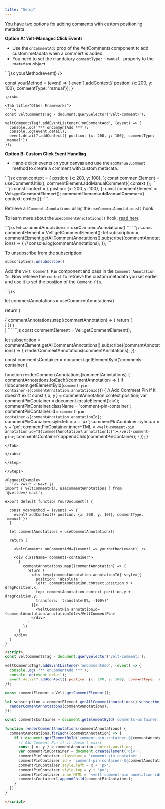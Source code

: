 ```yaml
---
title: "Setup"
---
```


<Steps titleSize="h2">

<Step title="Add custom metadata when comment is added">
You have two options for adding comments with custom positioning metadata:

**Option A: Velt-Managed Click Events**

- Use the `onCommentAdd` prop of the VeltComments component to add custom metadata when a comment is added.
- You need to set the mandatory `commentType: 'manual'` property to the metadata object.

<Tabs>

<Tab title="React / Next.js">
```jsx
<VeltComments onCommentAdd={(event) => yourMethod(event)} />

const yourMethod = (event) => {
  event?.addContext({ postion: {x: 200, y: 100}, commentType: 'manual'});
}
```
</Tab>

<Tab title="Other Frameworks">
```js
const veltCommentsTag = document.querySelector('velt-comments');

veltCommentsTag?.addEventListener('onCommentAdd', (event) => {
  console.log('*** onCommentAdd ***');
  console.log(event.detail);
  event.detail?.addContext({ postion: {x: 200, y: 100}, commentType: 'manual'});
});

```
</Tab>

</Tabs>

**Option B: Custom Click Event Handling**
- Handle click events on your canvas and use the `addManualComment` method to create a comment with custom metadata.

<Tabs>
<Tab title="React / Next.js">
```jsx
const context = {
  postion: {x: 200, y: 100},
};
const commentElement = useCommentUtils();
commentElement.addManualComment({ context });
```
</Tab>

<Tab title="Other Frameworks">
```js
const context = {
  postion: {x: 200, y: 100},
};
const commentElement = Velt.getCommentElement();
commentElement.addManualComment({ context: context});
```
</Tab>

</Tabs>


</Step>


<Step title="Retrieve all Comment Annotations">

Retrieve all `Comment Annotations` using the `useCommentAnnotations()` hook.

To learn more about the `useCommentAnnotations()` hook, [read here](/api-reference/hooks/hooks#usecommentannotations).

<Tabs>
<Tab title="React / Next.js">
```jsx
let commentAnnotations = useCommentAnnotations()
```
</Tab>

<Tab title="Other Frameworks">
```js
const commentElement = Velt.getCommentElement();
let subscription = commentElement.getAllCommentAnnotations().subscribe((commentAnnotations) => {
  // console.log(commentAnnotations);
});
```

To unsubscribe from the subscription:
```jsx
subscription?.unsubscribe()
```
</Tab>

</Tabs>


</Step>


<Step title="Render the Velt Comment Pin component and set the position">

Add the `Velt Comment Pin` component and pass in the `Comment Annotation Id`.
Now retrieve the `context` to retrieve the custom metadata you set earlier and use it to set the position of the `Comment Pin`.


<Tabs>
<Tab title="React / Next.js">
```jsx

let commentAnnotations = useCommentAnnotations()

return (
<div className='comments-container'>
  {
    commentAnnotations.map((commentAnnotation) => {
      return (
        <div key={commentAnnotation.annotationId} style={{
          position: 'absolute',
          left: commentAnnotation.context.position.x + dragPosition.x,
          top: commentAnnotation.context.position.y + dragPosition.y,
          transform: 'translate(0%, -100%)'
        }}>
          <VeltCommentPin annotationId={commentAnnotation.annotationId}></VeltCommentPin>
        </div>
      )
    })
  }
</div>
)
```
</Tab>

<Tab title="Other Frameworks">
```js
const commentElement = Velt.getCommentElement();

let subscription = commentElement.getAllCommentAnnotations().subscribe((commentAnnotations) => {
  renderCommentAnnotations(commentAnnotations);
});

const commentsContainer = document.getElementById('comments-container');

function renderCommentAnnotations(commentAnnotations) {
  commentAnnotations.forEach((commentAnnotation) => {
    if (!document.getElementById(`comment-pin-container-${commentAnnotation.annotationId}`)) {
      // Add Comment Pin if it doesn't exist
      const { x, y } = commentAnnotation.context.position;
      var commentPinContainer = document.createElement('div');
      commentPinContainer.className = 'comment-pin-container';
      commentPinContainer.id = `comment-pin-container-${commentAnnotation.annotationId}`;
      commentPinContainer.style.left = x + 'px';
      commentPinContainer.style.top = y + 'px';
      commentPinContainer.innerHTML = `<velt-comment-pin annotation-id="${commentAnnotation?.annotationId}"></velt-comment-pin>`;
      commentsContainer?.appendChild(commentPinContainer);
    }
  });
}

```
</Tab>

</Tabs>

</Step>

</Steps>

<RequestExample>
```jsx React / Next.js
import { VeltCommentPin, useCommentAnnotations } from '@veltdev/react';

export default function YourDocument() {

  const yourMethod = (event) => {
    event?.addContext({ postion: {x: 200, y: 100}, commentType: 'manual'});
  }

  let commentAnnotations = useCommentAnnotations()

  return (

    <VeltComments onCommentAdd={(event) => yourMethod(event)} />

    <div className='comments-container'>
      {
        commentAnnotations.map((commentAnnotation) => {
          return (
            <div key={commentAnnotation.annotationId} style={{
              position: 'absolute',
              left: commentAnnotation.context.position.x + dragPosition.x,
              top: commentAnnotation.context.position.y + dragPosition.y,
              transform: 'translate(0%, -100%)'
            }}>
              <VeltCommentPin annotationId={commentAnnotation.annotationId}></VeltCommentPin>
            </div>
          )
        })
      }
    </div>
  )
}
```



```html HTML
<script>
const veltCommentsTag = document.querySelector('velt-comments');

veltCommentsTag?.addEventListener('onCommentAdd', (event) => {
  console.log('*** onCommentAdd ***');
  console.log(event.detail);
  event.detail?.addContext({ postion: {x: 200, y: 100}, commentType: 'manual'});
});

const commentElement = Velt.getCommentElement();

let subscription = commentElement.getAllCommentAnnotations().subscribe((commentAnnotations) => {
  renderCommentAnnotations(commentAnnotations);
});

const commentsContainer = document.getElementById('comments-container');

function renderCommentAnnotations(commentAnnotations) {
  commentAnnotations.forEach((commentAnnotation) => {
    if (!document.getElementById(`comment-pin-container-${commentAnnotation.annotationId}`)) {
      // Add Comment Pin if it doesn't exist
      const { x, y } = commentAnnotation.context.position;
      var commentPinContainer = document.createElement('div');
      commentPinContainer.className = 'comment-pin-container';
      commentPinContainer.id = `comment-pin-container-${commentAnnotation.annotationId}`;
      commentPinContainer.style.left = x + 'px';
      commentPinContainer.style.top = y + 'px';
      commentPinContainer.innerHTML = `<velt-comment-pin annotation-id="${commentAnnotation?.annotationId}"></velt-comment-pin>`;
      commentsContainer?.appendChild(commentPinContainer);
    }
  });
}

</script>
```

</RequestExample>